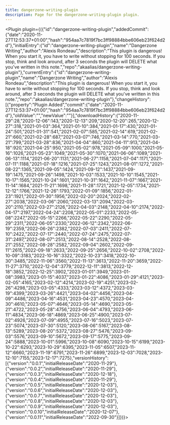 ---
title: dangerzone-writing-plugin
description: Page for the dangerzone-writing-plugin plugin.
---


<Plugin plugin={({"id":"dangerzone-writing-plugin","addedCommit":{"date":"2020-11-27T12:53:37+01:00","hash":"954aa7c7819f7bc3ff98884bbe606eb23f624d2d"},"initialEntry":{"id":"dangerzone-writing-plugin","name":"Dangerzone Writing","author":"Alexis Rondeau","description":"This plugin is dangerous! When you start it, you have to write without stopping for 100 seconds. If you stop, think and look around, after 3 seconds the plugin will DELETE what you've written in this note.","repo":"akaalias/dangerzone-writing-plugin"},"currentEntry":{"id":"dangerzone-writing-plugin","name":"Dangerzone Writing","author":"Alexis Rondeau","description":"This plugin is dangerous! When you start it, you have to write without stopping for 100 seconds. If you stop, think and look around, after 3 seconds the plugin will DELETE what you've written in this note.","repo":"akaalias/dangerzone-writing-plugin"},"changeHistory":[{"property":"Plugin Added","commit":{"date":"2020-11-27T12:53:37+01:00","hash":"954aa7c7819f7bc3ff98884bbe606eb23f624d2d"},"oldValue":"","newValue":""}],"downloadHistory":{"2020-11-29":28,"2020-12-06":143,"2020-12-13":209,"2020-12-20":265,"2020-12-27":318,"2021-01-03":364,"2021-01-10":384,"2021-01-17":430,"2021-01-24":501,"2021-01-31":541,"2021-02-07":585,"2021-02-14":619,"2021-02-21":660,"2021-02-28":687,"2021-03-07":746,"2021-03-14":770,"2021-03-21":799,"2021-03-28":836,"2021-04-04":860,"2021-04-11":913,"2021-04-18":920,"2021-04-25":950,"2021-05-02":978,"2021-05-09":1000,"2021-05-16":1026,"2021-05-23":1049,"2021-05-30":1070,"2021-06-06":1089,"2021-06-13":1114,"2021-06-20":1131,"2021-06-27":1158,"2021-07-04":1171,"2021-07-11":1188,"2021-07-18":1216,"2021-07-25":1243,"2021-08-01":1272,"2021-08-22":1365,"2021-09-05":1424,"2021-09-12":1437,"2021-09-19":1475,"2021-09-26":1498,"2021-10-03":1533,"2021-10-10":1545,"2021-10-17":1565,"2021-10-24":1601,"2021-10-31":1642,"2021-11-07":1667,"2021-11-14":1684,"2021-11-21":1698,"2021-11-28":1721,"2021-12-05":1734,"2021-12-12":1766,"2021-12-26":1793,"2022-01-09":1856,"2022-01-23":1921,"2022-01-30":1956,"2022-02-20":2024,"2022-02-27":2038,"2022-03-06":2060,"2022-03-13":2094,"2022-03-20":2110,"2022-03-27":2126,"2022-04-03":2148,"2022-04-10":2174,"2022-04-17":2197,"2022-04-24":2208,"2022-05-01":2233,"2022-05-08":2247,"2022-05-15":2266,"2022-05-22":2290,"2022-05-29":2311,"2022-06-05":2330,"2022-06-12":2342,"2022-06-19":2359,"2022-06-26":2382,"2022-07-03":2411,"2022-07-10":2422,"2022-07-17":2440,"2022-07-24":2475,"2022-07-31":2497,"2022-08-07":2513,"2022-08-14":2528,"2022-08-21":2552,"2022-08-28":2582,"2022-09-04":2602,"2022-09-11":2615,"2022-09-18":2633,"2022-09-25":2656,"2022-10-02":2708,"2022-10-09":3183,"2022-10-16":3322,"2022-10-23":3418,"2022-10-30":3485,"2022-11-06":3560,"2022-11-13":3613,"2022-11-20":3659,"2022-11-27":3710,"2022-12-04":3779,"2022-12-11":3813,"2022-12-18":3852,"2022-12-25":3902,"2023-01-01":3949,"2023-01-08":3983,"2023-01-15":4037,"2023-01-22":4086,"2023-01-29":4121,"2023-02-05":4165,"2023-02-12":4214,"2023-02-19":4251,"2023-02-26":4298,"2023-03-05":4333,"2023-03-12":4372,"2023-03-19":4399,"2023-03-26":4421,"2023-04-02":4456,"2023-04-09":4486,"2023-04-16":4531,"2023-04-23":4570,"2023-04-30":4610,"2023-05-07":4646,"2023-05-14":4690,"2023-05-21":4722,"2023-05-28":4756,"2023-06-04":4793,"2023-06-11":4834,"2023-06-18":4869,"2023-06-25":4900,"2023-07-02":4926,"2023-07-09":4955,"2023-07-16":5023,"2023-07-23":5074,"2023-07-30":5120,"2023-08-06":5167,"2023-08-13":5289,"2023-08-20":5372,"2023-08-27":5476,"2023-09-03":5576,"2023-09-10":5672,"2023-09-17":5775,"2023-09-24":5888,"2023-10-01":5996,"2023-10-08":6090,"2023-10-15":6199,"2023-10-22":6293,"2023-10-29":6395,"2023-11-05":6507,"2023-11-12":6660,"2023-11-19":6791,"2023-11-26":6899,"2023-12-03":7028,"2023-12-10":7155,"2023-12-17":7275},"versionHistory":[{"version":"0.0.1","initialReleaseDate":"2020-11-29"},{"version":"0.0.2","initialReleaseDate":"2020-11-29"},{"version":"0.0.3","initialReleaseDate":"2020-12-18"},{"version":"0.0.4","initialReleaseDate":"2020-11-29"},{"version":"0.0.5","initialReleaseDate":"2020-12-03"},{"version":"0.0.6","initialReleaseDate":"2020-12-03"},{"version":"0.0.7","initialReleaseDate":"2020-12-03"},{"version":"0.0.8","initialReleaseDate":"2020-12-03"},{"version":"0.0.9","initialReleaseDate":"2020-12-03"},{"version":"0.0.10","initialReleaseDate":"2020-12-07"},{"version":"0.0.11","initialReleaseDate":"2022-09-30"}]})}></Plugin>